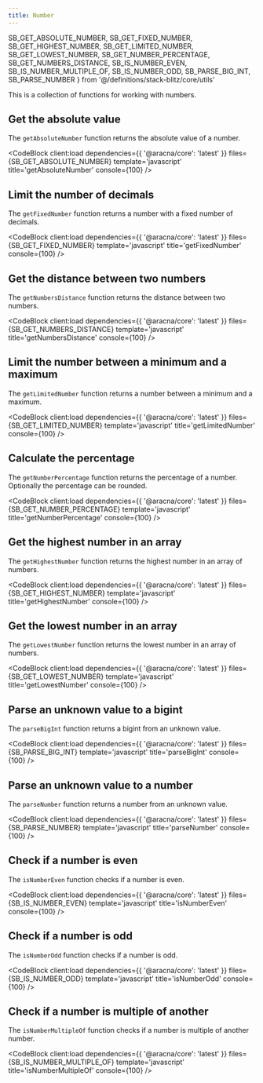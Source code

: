 ```yaml
---
title: Number
---
```


  SB_GET_ABSOLUTE_NUMBER,
  SB_GET_FIXED_NUMBER,
  SB_GET_HIGHEST_NUMBER,
  SB_GET_LIMITED_NUMBER,
  SB_GET_LOWEST_NUMBER,
  SB_GET_NUMBER_PERCENTAGE,
  SB_GET_NUMBERS_DISTANCE,
  SB_IS_NUMBER_EVEN,
  SB_IS_NUMBER_MULTIPLE_OF,
  SB_IS_NUMBER_ODD,
  SB_PARSE_BIG_INT,
  SB_PARSE_NUMBER
} from '@/definitions/stack-blitz/core/utils'

This is a collection of functions for working with numbers.

## Get the absolute value

The `getAbsoluteNumber` function returns the absolute value of a number.

<CodeBlock
  client:load
  dependencies={{ '@aracna/core': 'latest' }}
  files={SB_GET_ABSOLUTE_NUMBER}
  template='javascript'
  title='getAbsoluteNumber'
  console={100}
/>

## Limit the number of decimals

The `getFixedNumber` function returns a number with a fixed number of decimals.

<CodeBlock client:load dependencies={{ '@aracna/core': 'latest' }} files={SB_GET_FIXED_NUMBER} template='javascript' title='getFixedNumber' console={100} />

## Get the distance between two numbers

The `getNumbersDistance` function returns the distance between two numbers.

<CodeBlock
  client:load
  dependencies={{ '@aracna/core': 'latest' }}
  files={SB_GET_NUMBERS_DISTANCE}
  template='javascript'
  title='getNumbersDistance'
  console={100}
/>

## Limit the number between a minimum and a maximum

The `getLimitedNumber` function returns a number between a minimum and a maximum.

<CodeBlock client:load dependencies={{ '@aracna/core': 'latest' }} files={SB_GET_LIMITED_NUMBER} template='javascript' title='getLimitedNumber' console={100} />

## Calculate the percentage

The `getNumberPercentage` function returns the percentage of a number. Optionally the percentage can be rounded.

<CodeBlock
  client:load
  dependencies={{ '@aracna/core': 'latest' }}
  files={SB_GET_NUMBER_PERCENTAGE}
  template='javascript'
  title='getNumberPercentage'
  console={100}
/>

## Get the highest number in an array

The `getHighestNumber` function returns the highest number in an array of numbers.

<CodeBlock client:load dependencies={{ '@aracna/core': 'latest' }} files={SB_GET_HIGHEST_NUMBER} template='javascript' title='getHighestNumber' console={100} />

## Get the lowest number in an array

The `getLowestNumber` function returns the lowest number in an array of numbers.

<CodeBlock client:load dependencies={{ '@aracna/core': 'latest' }} files={SB_GET_LOWEST_NUMBER} template='javascript' title='getLowestNumber' console={100} />

## Parse an unknown value to a bigint

The `parseBigInt` function returns a bigint from an unknown value.

<CodeBlock client:load dependencies={{ '@aracna/core': 'latest' }} files={SB_PARSE_BIG_INT} template='javascript' title='parseBigInt' console={100} />

## Parse an unknown value to a number

The `parseNumber` function returns a number from an unknown value.

<CodeBlock client:load dependencies={{ '@aracna/core': 'latest' }} files={SB_PARSE_NUMBER} template='javascript' title='parseNumber' console={100} />

## Check if a number is even

The `isNumberEven` function checks if a number is even.

<CodeBlock client:load dependencies={{ '@aracna/core': 'latest' }} files={SB_IS_NUMBER_EVEN} template='javascript' title='isNumberEven' console={100} />

## Check if a number is odd

The `isNumberOdd` function checks if a number is odd.

<CodeBlock client:load dependencies={{ '@aracna/core': 'latest' }} files={SB_IS_NUMBER_ODD} template='javascript' title='isNumberOdd' console={100} />

## Check if a number is multiple of another

The `isNumberMultipleOf` function checks if a number is multiple of another number.

<CodeBlock
  client:load
  dependencies={{ '@aracna/core': 'latest' }}
  files={SB_IS_NUMBER_MULTIPLE_OF}
  template='javascript'
  title='isNumberMultipleOf'
  console={100}
/>
